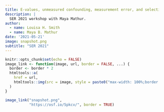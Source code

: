 ```yaml
---
title: E-values, unmeasured confounding, measurement error, and selection bias
description: |
  SER 2021 workshop with Maya Mathur.
author:
  - name: Louisa H. Smith
  - name: Maya B. Mathur
date: '2021-05-21'
image: snapshot.png
subtitle: "SER 2021"
---
```


```r
knitr::opts_chunk$set(echo = FALSE)
image_link <- function(image, url, border = FALSE, ...) {
  border <- border * 2
  htmltools::a(
    href = url,
    htmltools::img(src = image, style = paste0("max-width: 100%;border: ", border, "px solid;"), ...)
  )
}
```

```r
image_link("snapshot.png",
           "https://osf.io/5pkcv/", border = TRUE)
```
